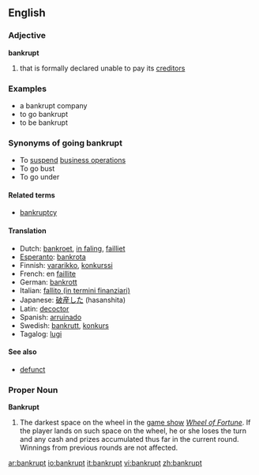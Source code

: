 
==English==

=== Adjective ===
'''bankrupt'''

#that is formally declared unable to pay its [[creditor]]s

===Examples===
*a bankrupt company
*to go bankrupt
*to be bankrupt

===Synonyms of going bankrupt===
*To [[suspend]] [[business operations]]
*To go bust 
*To go under

====Related terms====
*[[bankruptcy]]

====Translation====
*Dutch: [[bankroet]], [[in faling]], [[failliet]]
*[[Esperanto]]: [[bankrota]]
*Finnish: [[vararikko]], [[konkurssi]]
*French: en [[faillite]]
*German: [[bankrott]]
*Italian: [[fallito (in termini finanziari)]]
*Japanese: [[破産した]] (hasanshita)
*Latin: [[decoctor]]
*Spanish: [[arruinado]]
*Swedish: [[bankrutt]], [[konkurs]]
*Tagalog: [[lugi]]

====See also====
*[[defunct]]

===Proper Noun===
'''Bankrupt'''

#The darkest space on the wheel in the [[game show]] ''[[Wheel of Fortune]]''. If the player lands on such space on the wheel, he or she loses the turn and any cash and prizes accumulated thus far in the current round. Winnings from previous rounds are not affected.

[[ar:bankrupt]]
[[io:bankrupt]]
[[it:bankrupt]]
[[vi:bankrupt]]
[[zh:bankrupt]]